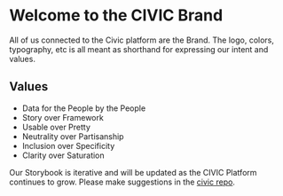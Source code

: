 
<Meta title="Welcome/About Us/The CIVIC Brand" />

# Welcome to the CIVIC Brand

All of us connected to the Civic platform are the Brand. The logo, colors, typography, etc is all meant as shorthand for expressing our intent and values.

## Values

- Data for the People by the People
- Story over Framework
- Usable over Pretty
- Neutrality over Partisanship
- Inclusion over Specificity
- Clarity over Saturation

Our Storybook is iterative and will be updated as the CIVIC Platform continues to grow. Please make suggestions in the [civic repo](https://github.com/hackoregon/civic/).
